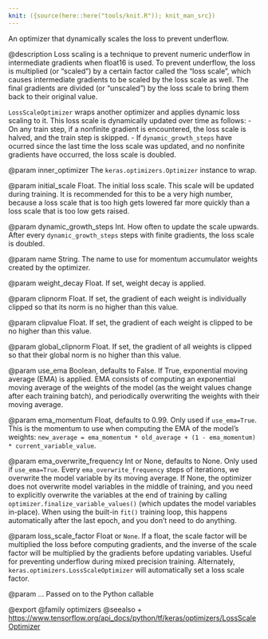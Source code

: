 ```yaml
---
knit: ({source(here::here("tools/knit.R")); knit_man_src})
---
```

An optimizer that dynamically scales the loss to prevent underflow.

@description
Loss scaling is a technique to prevent numeric underflow in intermediate
gradients when float16 is used. To prevent underflow, the loss is multiplied
(or "scaled") by a certain factor called the "loss scale", which causes
intermediate gradients to be scaled by the loss scale as well. The final
gradients are divided (or "unscaled") by the loss scale to bring them back
to their original value.

`LossScaleOptimizer` wraps another optimizer and applies dynamic loss
scaling to it. This loss scale is dynamically updated over time as follows:
- On any train step, if a nonfinite gradient is encountered, the loss scale
  is halved, and the train step is skipped.
- If `dynamic_growth_steps` have ocurred since the last time the loss scale
  was updated, and no nonfinite gradients have occurred, the loss scale
  is doubled.

@param inner_optimizer
The `keras.optimizers.Optimizer` instance to wrap.

@param initial_scale
Float. The initial loss scale. This scale will be updated
during training. It is recommended for this to be a very high
number, because a loss scale that is too high gets lowered far more
quickly than a loss scale that is too low gets raised.

@param dynamic_growth_steps
Int. How often to update the scale upwards. After
every `dynamic_growth_steps` steps with finite gradients, the
loss scale is doubled.

@param name
String. The name to use
for momentum accumulator weights created by
the optimizer.

@param weight_decay
Float. If set, weight decay is applied.

@param clipnorm
Float. If set, the gradient of each weight is individually
clipped so that its norm is no higher than this value.

@param clipvalue
Float. If set, the gradient of each weight is clipped to be
no higher than this value.

@param global_clipnorm
Float. If set, the gradient of all weights is clipped
so that their global norm is no higher than this value.

@param use_ema
Boolean, defaults to False. If True, exponential moving average
(EMA) is applied. EMA consists of computing an exponential moving
average of the weights of the model (as the weight values change after
each training batch), and periodically overwriting the weights with
their moving average.

@param ema_momentum
Float, defaults to 0.99. Only used if `use_ema=True`.
This is the momentum to use when computing
the EMA of the model's weights:
`new_average = ema_momentum * old_average + (1 - ema_momentum) *
current_variable_value`.

@param ema_overwrite_frequency
Int or None, defaults to None. Only used if
`use_ema=True`. Every `ema_overwrite_frequency` steps of iterations,
we overwrite the model variable by its moving average.
If None, the optimizer
does not overwrite model variables in the middle of training, and you
need to explicitly overwrite the variables at the end of training
by calling `optimizer.finalize_variable_values()`
(which updates the model
variables in-place). When using the built-in `fit()` training loop,
this happens automatically after the last epoch,
and you don't need to do anything.

@param loss_scale_factor
Float or `None`. If a float, the scale factor will
be multiplied the loss before computing gradients, and the inverse of
the scale factor will be multiplied by the gradients before updating
variables. Useful for preventing underflow during mixed precision
training. Alternately, `keras.optimizers.LossScaleOptimizer` will
automatically set a loss scale factor.

@param ...
Passed on to the Python callable

@export
@family optimizers
@seealso
+ <https://www.tensorflow.org/api_docs/python/tf/keras/optimizers/LossScaleOptimizer>
